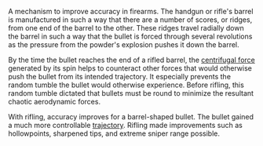 A mechanism to improve accuracy in firearms.  The handgun or rifle's barrel is manufactured in such a way that there are a number of scores, or ridges, from one end of the barrel to the other.  These ridges travel radially down the barrel in such a way that the bullet is forced through several revolutions as the pressure from the powder's explosion pushes it down the barrel.

By the time the bullet reaches the end of a rifled barrel, the [[centrifugal force]] generated by its spin helps to counteract other forces that would otherwise push the bullet from its intended trajectory.  It especially prevents the random tumble the bullet would otherwise experience. Before rifling, this random tumble dictated that bullets must be round to minimize the resultant chaotic aerodynamic forces.

With rifling, accuracy improves for a barrel-shaped bullet. The bullet gained a much more controllable [[trajectory]]. Rifling made improvements such as hollowpoints, sharpened tips, and extreme sniper range possible.